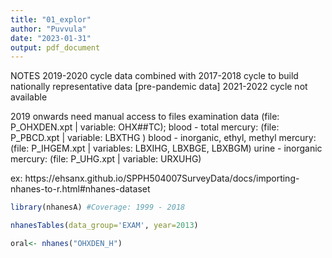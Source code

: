 ```yaml
---
title: "01_explor"
author: "Puvvula"
date: "2023-01-31"
output: pdf_document
---
```

NOTES
2019-2020 cycle data combined with 2017-2018 cycle to build nationally representative data [pre-pandemic data] 
2021-2022 cycle not available

2019 onwards need manual access to files
examination data (file: P_OHXDEN.xpt | variable: OHX##TC); 
blood - total mercury: (file: P_PBCD.xpt | variable: LBXTHG )
blood - inorganic, ethyl, methyl mercury: (file: P_IHGEM.xpt | variables: LBXIHG, LBXBGE, LBXBGM)
urine - inorganic mercury: (file: P_UHG.xpt | variable: URXUHG)


ex: https://ehsanx.github.io/SPPH504007SurveyData/docs/importing-nhanes-to-r.html#nhanes-dataset

```r
library(nhanesA) #Coverage: 1999 - 2018

nhanesTables(data_group='EXAM', year=2013)

oral<- nhanes("OHXDEN_H")

```

